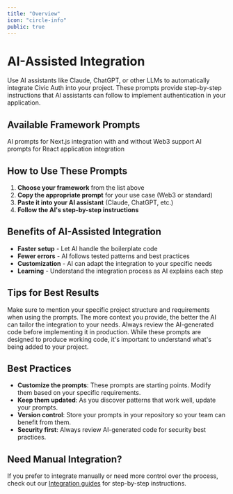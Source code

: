 ```yaml
---
title: "Overview"
icon: "circle-info"
public: true
---
```


# AI-Assisted Integration

Use AI assistants like Claude, ChatGPT, or other LLMs to automatically integrate Civic Auth into your project. These prompts provide step-by-step instructions that AI assistants can follow to implement authentication in your application.

## Available Framework Prompts

<CardGroup cols={2}>
  <Card title="Next.js" href="/ai-prompts/nextjs" icon="js">
    AI prompts for Next.js integration with and without Web3 support
  </Card>
  <Card title="React" href="/ai-prompts/react" icon="react">
    AI prompts for React application integration
  </Card>
</CardGroup>

## How to Use These Prompts

1. **Choose your framework** from the list above
2. **Copy the appropriate prompt** for your use case (Web3 or standard)
3. **Paste it into your AI assistant** (Claude, ChatGPT, etc.)
4. **Follow the AI's step-by-step instructions**

## Benefits of AI-Assisted Integration

- **Faster setup** - Let AI handle the boilerplate code
- **Fewer errors** - AI follows tested patterns and best practices
- **Customization** - AI can adapt the integration to your specific needs
- **Learning** - Understand the integration process as AI explains each step

## Tips for Best Results

<Tip>
Make sure to mention your specific project structure and requirements when using the prompts. The more context you provide, the better the AI can tailor the integration to your needs.
</Tip>

<Warning>
Always review the AI-generated code before implementing it in production. While these prompts are designed to produce working code, it's important to understand what's being added to your project.
</Warning>

## Best Practices

- **Customize the prompts**: These prompts are starting points. Modify them based on your specific requirements.
- **Keep them updated**: As you discover patterns that work well, update your prompts.
- **Version control**: Store your prompts in your repository so your team can benefit from them.
- **Security first**: Always review AI-generated code for security best practices. 

## Need Manual Integration?

If you prefer to integrate manually or need more control over the process, check out our [Integration guides](/integration) for step-by-step instructions. 
